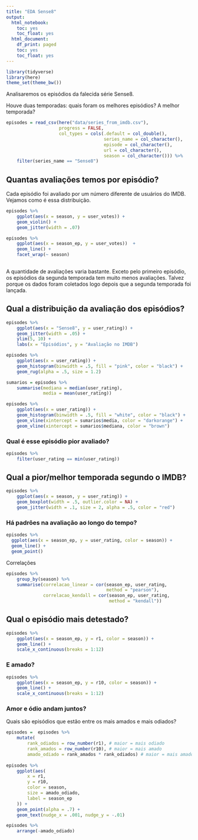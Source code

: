 ```yaml
---
title: "EDA Sense8"
output:
  html_notebook:
    toc: yes
    toc_float: yes
  html_document:
    df_print: paged
    toc: yes
    toc_float: yes
---
```


```r
library(tidyverse)
library(here)
theme_set(theme_bw())
```

Analisaremos os episódios da falecida série Sense8. 

Houve duas temporadas: quais foram os melhores episódios? A melhor temporada?

```r
episodes = read_csv(here("data/series_from_imdb.csv"), 
                    progress = FALSE,
                    col_types = cols(.default = col_double(), 
                                     series_name = col_character(), 
                                     episode = col_character(), 
                                     url = col_character(),
                                     season = col_character())) %>% 
    filter(series_name == "Sense8") 
```

## Quantas avaliações temos por episódio? 

Cada episódio foi avaliado por um número diferente de usuários do IMDB. Vejamos como é essa distribuição. 

```r
episodes %>% 
    ggplot(aes(x = season, y = user_votes)) +
    geom_violin() + 
    geom_jitter(width = .07) 
```


```r
episodes %>% 
    ggplot(aes(x = season_ep, y = user_votes))  + 
    geom_line() + 
    facet_wrap(~ season)
               
```

A quantidade de avaliações varia bastante. Exceto pelo primeiro episódio, os episódios da segunda temporada tem muito menos avaliações. Talvez porque os dados foram coletados logo depois que a segunda temporada foi lançada. 

## Qual a distribuição da avaliação dos episódios?

```r
episodes %>% 
    ggplot(aes(x = "Sense8", y = user_rating)) + 
    geom_jitter(width = .05) +
    ylim(5, 10) + 
    labs(x = "Episódios", y = "Avaliação no IMDB")
```

```r
episodes %>% 
    ggplot(aes(x = user_rating)) + 
    geom_histogram(binwidth = .5, fill = "pink", color = "black") + 
    geom_rug(alpha = .5, size = 1.2)

```

```r
sumarios = episodes %>% 
    summarise(mediana = median(user_rating), 
              media = mean(user_rating))

episodes %>% 
    ggplot(aes(x = user_rating)) + 
    geom_histogram(binwidth = .5, fill = "white", color = "black") + 
    geom_vline(xintercept = sumarios$media, color = "darkorange") + 
    geom_vline(xintercept = sumarios$mediana, color = "brown") 
```

### Qual é esse episódio pior avaliado? 

```r
episodes %>% 
    filter(user_rating == min(user_rating))
```


## Qual a pior/melhor temporada segundo o IMDB?

```r
episodes %>% 
    ggplot(aes(x = season, y = user_rating)) + 
    geom_boxplot(width = .5, outlier.color = NA) +   
    geom_jitter(width = .1, size = 2, alpha = .5, color = "red")
```


### Há padrões na avaliação ao longo do tempo?

```r
episodes %>% 
  ggplot(aes(x = season_ep, y = user_rating, color = season)) + 
  geom_line() + 
  geom_point() 
```

Correlações

```r
episodes %>% 
    group_by(season) %>% 
    summarise(correlacao_linear = cor(season_ep, user_rating, 
                                      method = "pearson"), 
              correlacao_kendall = cor(season_ep, user_rating, 
                                       method = "kendall"))

```

## Qual o episódio mais detestado? 

```r
episodes %>% 
    ggplot(aes(x = season_ep, y = r1, color = season)) + 
    geom_line() + 
    scale_x_continuous(breaks = 1:12)
```

### E amado? 

```r
episodes %>%
    ggplot(aes(x = season_ep, y = r10, color = season)) +
    geom_line() +
    scale_x_continuous(breaks = 1:12)
```

### Amor e ódio andam juntos?

Quais são episódios que estão entre os mais amados e mais odiados? 

```r
episodes =  episodes %>%
    mutate(
        rank_odiados = row_number(r1), # maior = mais odiado
        rank_amados = row_number(r10), # maior = mais amado
        amado_odiado = rank_amados * rank_odiados) # maior = mais amado E odiado
    
episodes %>%
    ggplot(aes(
        x = r1,
        y = r10,
        color = season,
        size = amado_odiado,
        label = season_ep
    )) +
    geom_point(alpha = .7) +
    geom_text(nudge_x = .001, nudge_y = -.01) 
```

```r
episodes %>% 
    arrange(-amado_odiado)
```

